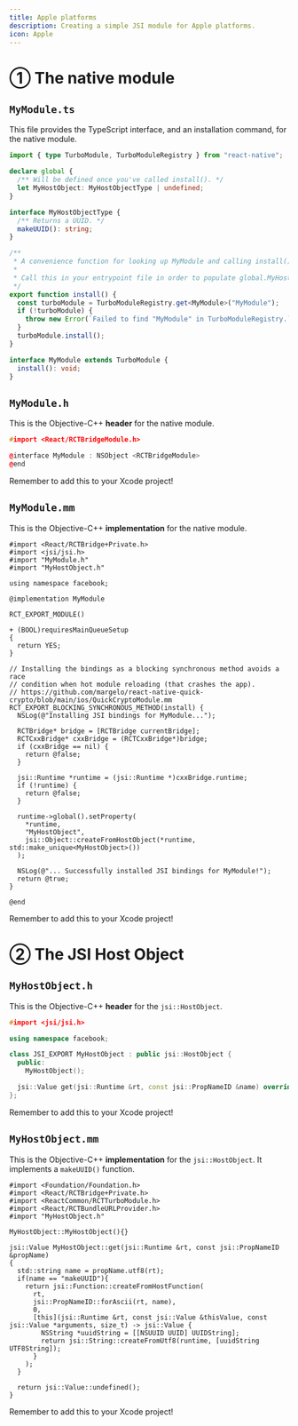 ```yaml
---
title: Apple platforms
description: Creating a simple JSI module for Apple platforms.
icon: Apple
---
```


# ① The native module

## `MyModule.ts`

This file provides the TypeScript interface, and an installation command, for the native module.

```ts
import { type TurboModule, TurboModuleRegistry } from "react-native";

declare global {
  /** Will be defined once you've called install(). */
  let MyHostObject: MyHostObjectType | undefined;
}

interface MyHostObjectType {
  /** Returns a UUID. */
  makeUUID(): string;
}

/**
 * A convenience function for looking up MyModule and calling install() on it.
 *
 * Call this in your entrypoint file in order to populate global.MyHostObject.
 */
export function install() {
  const turboModule = TurboModuleRegistry.get<MyModule>("MyModule");
  if (!turboModule) {
    throw new Error(`Failed to find "MyModule" in TurboModuleRegistry.`);
  }
  turboModule.install();
}

interface MyModule extends TurboModule {
  install(): void;
}
```

## `MyModule.h`

This is the Objective-C++ **header** for the native module.

```cpp
#import <React/RCTBridgeModule.h>

@interface MyModule : NSObject <RCTBridgeModule>
@end
```

Remember to add this to your Xcode project!

## `MyModule.mm`

This is the Objective-C++ **implementation** for the native module.

```objective-cpp
#import <React/RCTBridge+Private.h>
#import <jsi/jsi.h>
#import "MyModule.h"
#import "MyHostObject.h"

using namespace facebook;

@implementation MyModule

RCT_EXPORT_MODULE()

+ (BOOL)requiresMainQueueSetup
{
  return YES;
}

// Installing the bindings as a blocking synchronous method avoids a race
// condition when hot module reloading (that crashes the app).
// https://github.com/margelo/react-native-quick-crypto/blob/main/ios/QuickCryptoModule.mm
RCT_EXPORT_BLOCKING_SYNCHRONOUS_METHOD(install) {
  NSLog(@"Installing JSI bindings for MyModule...");

  RCTBridge* bridge = [RCTBridge currentBridge];
  RCTCxxBridge* cxxBridge = (RCTCxxBridge*)bridge;
  if (cxxBridge == nil) {
    return @false;
  }

  jsi::Runtime *runtime = (jsi::Runtime *)cxxBridge.runtime;
  if (!runtime) {
    return @false;
  }

  runtime->global().setProperty(
    *runtime,
    "MyHostObject",
    jsi::Object::createFromHostObject(*runtime, std::make_unique<MyHostObject>())
  );

  NSLog(@"... Successfully installed JSI bindings for MyModule!");
  return @true;
}

@end
```

Remember to add this to your Xcode project!

# ② The JSI Host Object

## `MyHostObject.h`

This is the Objective-C++ **header** for the `jsi::HostObject`.

```cpp
#import <jsi/jsi.h>

using namespace facebook;

class JSI_EXPORT MyHostObject : public jsi::HostObject {
  public:
    MyHostObject();

  jsi::Value get(jsi::Runtime &rt, const jsi::PropNameID &name) override;
};
```

Remember to add this to your Xcode project!

## `MyHostObject.mm`

This is the Objective-C++ **implementation** for the `jsi::HostObject`. It implements a `makeUUID()` function.

```objective-cpp
#import <Foundation/Foundation.h>
#import <React/RCTBridge+Private.h>
#import <ReactCommon/RCTTurboModule.h>
#import <React/RCTBundleURLProvider.h>
#import "MyHostObject.h"

MyHostObject::MyHostObject(){}

jsi::Value MyHostObject::get(jsi::Runtime &rt, const jsi::PropNameID &propName)
{
  std::string name = propName.utf8(rt);
  if(name == "makeUUID"){
    return jsi::Function::createFromHostFunction(
      rt,
      jsi::PropNameID::forAscii(rt, name),
      0,
      [this](jsi::Runtime &rt, const jsi::Value &thisValue, const jsi::Value *arguments, size_t) -> jsi::Value {
        NSString *uuidString = [[NSUUID UUID] UUIDString];
        return jsi::String::createFromUtf8(runtime, [uuidString UTF8String]);
      }
    );
  }

  return jsi::Value::undefined();
}
```

Remember to add this to your Xcode project!
